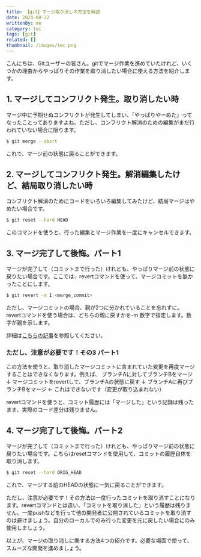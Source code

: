 ```yaml
---
title: 【git】マージ取り消しの方法を解説
date: 2023-08-22
writtenBy: me
category: tec
tags: [git]
related: []
thumbnail: /images/tec.png
---
```


こんにちは、Gitユーザーの皆さん。gitでマージ作業を進めていたけれど、いくつかの理由からやっぱりその作業を取り消したい場合に使える方法を紹介します。

## 1. マージしてコンフリクト発生。取り消したい時

マージ中に予期せぬコンフリクトが発生してしまい、「やっぱりやーめた」ってなったことってありますよね。ただし、コンフリクト解消のための編集がまだ行われていない場合に限ります。

```bash
$ git merge --abort
```

これで、マージ前の状態に戻ることができます。

## 2. マージしてコンフリクト発生。解消編集したけど、結局取り消したい時

コンフリクト解消のためにコードをいろいろ編集してみたけど、結局マージはやめたい場合です。

```bash
$ git reset --hard HEAD
```

このコマンドを使うと、行った編集とマージ作業を一度にキャンセルできます。

## 3. マージ完了して後悔。パート1

マージが完了して（コミットまで行った）けれども、やっぱりマージ前の状態に戻りたい場合です。ここでは、revertコマンドを使って、マージコミットを無かったことにします。

```bash
$ git revert -m 1 <merge_commit>
```

ただし、マージコミットの場合、親が2つに分かれていることを忘れずに。revertコマンドを使う場合は、どちらの親に戻すかを-m 数字で指定します。数字が親を示します。

詳細は[こちらの記事](https://qiita.com/chihiro/items/2fa827d0eac98109e7ee)を参照してください。

### ただし、注意が必要です！その3 パート1

この方法を使うと、取り消したマージコミットに含まれていた変更を再度マージすることはできなくなります。例えば、
ブランチAに対してブランチBをマージ
↓
マージコミットをrevertして、ブランチAの状態に戻す
↓
ブランチAに再びブランチBをマージ ← これはできないです（変更が取り込まれない）

revertコマンドを使うと、コミット履歴には「マージした」という記録は残ったまま、実際のコード差分は残りません。

## 4. マージ完了して後悔。パート2

マージが完了して（コミットまで行った）けれども、やっぱりマージ前の状態に戻りたい場合です。こちらはresetコマンドを使用して、コミットの履歴自体を取り消します。

```bash
$ git reset --hard ORIG_HEAD
```

これで、マージする前のHEADの状態に一気に戻ることができます。

ただし、注意が必要です！その方法は一度行ったコミットを取り消すことになります。revertコマンドとは違い、「コミットを取り消した」という履歴は残りません。一度pushなどを行って他の開発者に公開されているコミットを取り消すのは避けましょう。自分のローカルでのみ行った変更を元に戻したい場合にのみ使用しましょう。

以上が、マージの取り消しに関する方法4つの紹介です。必要な場面で使って、スムーズな開発を進めましょう。
